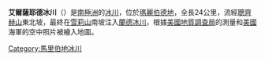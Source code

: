 {{coord|75|40|S|141|52|W|type:glacier_region:AQ_source:GNIS|display=title}}

'''艾爾薩耶德冰川'''（{{lang-en|El-Sayed Glacier}}）是[[南極洲|南極洲]]的[[冰川|冰川]]，位於[[瑪麗伯德地|瑪麗伯德地]]，全長24公里，流經[[聰齊赫山|聰齊赫山]]東北坡，最終在[[雪莉山|雪莉山]]南坡注入[[蘭德冰川|蘭德冰川]]，根據[[美國地質調查局|美國地質調查局]]的測量和[[美國|美國]]海軍的空中照片被繪入地圖。

{{DEFAULTSORT:El-Sayed Glacier}}
[[Category:馬里伯地冰川|Category:馬里伯地冰川]]


{{MarieByrdLand-geo-stub}}